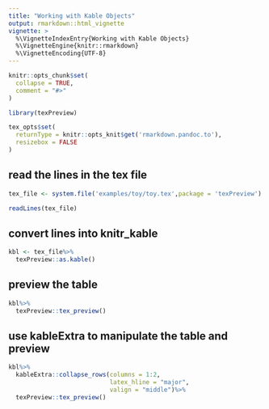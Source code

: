 ```yaml
---
title: "Working with Kable Objects"
output: rmarkdown::html_vignette
vignette: >
  %\VignetteIndexEntry{Working with Kable Objects}
  %\VignetteEngine{knitr::rmarkdown}
  %\VignetteEncoding{UTF-8}
---
```


```r
knitr::opts_chunk$set(
  collapse = TRUE,
  comment = "#>"
)
```

```r
library(texPreview)

tex_opts$set(
  returnType = knitr::opts_knit$get('rmarkdown.pandoc.to'),
  resizebox = FALSE
)

```

## read the lines in the tex file

```r

tex_file <- system.file('examples/toy/toy.tex',package = 'texPreview')

```

```r

readLines(tex_file)

```

## convert lines into knitr_kable 

```r

kbl <- tex_file%>%
  texPreview::as.kable()

```

## preview the table

```r

kbl%>%
  texPreview::tex_preview()

```

## use kableExtra to manipulate the table and preview

```r

kbl%>%  
  kableExtra::collapse_rows(columns = 1:2, 
                            latex_hline = "major", 
                            valign = "middle")%>%
  texPreview::tex_preview()

```
